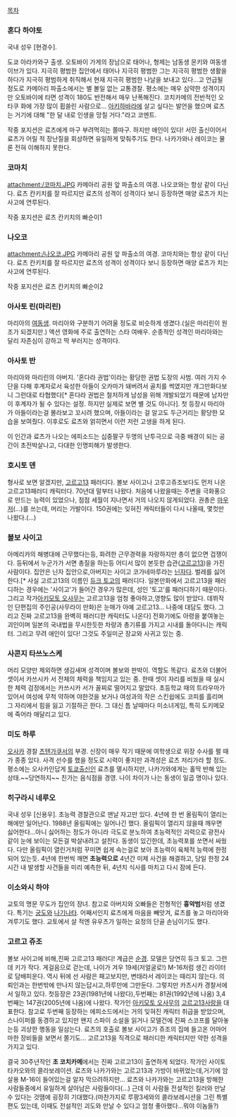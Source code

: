 [[목차]]

=== 혼다 하야토 ===
국내 성우 [현경수].

도쿄 아라카와구 출생. 오토바이 가게의 장남으로 태어나, 형제는 남동생 몬키와 여동생 이브가 있다. 지극히 평범한 집안에서 태어나 지극히 평범한 그는 지극히 평범한 생활을 하다가 지극히 평범하게 취직해서 현재 지극히 평범한 나날을 보내고 있다...고 언급될 정도로 카메아리 파출소에서는 별 볼일 없는 교통경찰.
평소에는 매우 심약한 성격이지만 오토바이에 타면 성격이 180도 반전해서 매우 난폭해진다.
코치카메의 전반적인 오타쿠 화에 가장 많이 휩쓸린 사람으로... [[아키하바라]]에 살고 싶다는 발언을 했으며 료츠는 거기에 대해 "한 달 내로 인생을 망칠 거다."라고 코멘트.

작중 포지션은 료츠에게 마구 부려먹히는 쫄따구. 하지만 애인이 있다! 
서민 출신이어서 료츠가 어릴 적 장난질을 회상하면 유일하게 맞춰주기도 한다. 나카가와나 레이코는 물론 전혀 이해하지 못한다. 

=== 코마치 ===
attachment:/코마치.JPG
카메아리 공원 앞 파출소의 여경. 나오코와는 항상 같이 다닌다. 료츠 칸키치를 잘 따르지만 료츠의 성격이 성격이다 보니 등장하면 매양 료츠가 치는 사고에 연루된다.

작중 포지션은 료츠 칸키치의 빠순이1

=== 나오코 ===
attachment:/나오코.JPG
카메아리 공원 앞 파출소의 여경. 코마치와는 항상 같이 다닌다. 료츠 칸키치를 잘 따르지만 료츠의 성격이 성격이다 보니 등장하면 매양 료츠가 치는 사고에 연루된다.

작중 포지션은 료츠 칸키치의 빠순이2

=== 아사토 린(마리린) ===
마리아의 [[여동생]]. 마리아와 구분하기 어려울 정도로 비슷하게 생겼다.(실은 마리린이 원조가 되겠지만.)
액션 영화에 주로 출연하는 스타 여배우. 순종적인 성격인 마리아와는 달리 자존심이 강하고 딱 부러지는 성격이다.

=== 아사토 반 ===
마리아와 마리린의 아버지. '혼다라 권법'이라는 황당한 권법 도장의 사범.
여러 가지 수단을 다해 후계자로서 육성한 아들이 오카마가 돼버려서 골치를 썩였지만 개그만화다보니 그런대로 타협했다[* 혼다라 권법은 철저하게 남성을 위해 개발되었기 때문에 남자만이 후계자가 될 수 있다는 설정. 하지만 실제로 보면 별 것도 아니다]. 첫 등장시 마리아가 아들이라는걸 몰라보고 꼬시려 했으며, 아들이라는 걸 알고도 두근거리는 황당한 모습을 보여줬다.
이후로도 료츠와 얽히면서 이런 저런 고생을 하게 된다.

이 인간과 료츠가 나오는 에피소드는 십중팔구 두명의 난투극으로 극중 배경이 되는 공간이 초전박살나고, 다대한 인명피해가 발생한다. 

=== 호시토 덴 ===
형사로 보면 알겠지만, [[고르고13]] 패러디다. 볼보 사이고나 고루고쥬조보다도 먼저 나온 고르고13패러디 캐릭터다. 70년대 말부터 나왔다. 처음에 나왔을때는 주변을 극화풍으로 만드는 능력이 있었으나, 점점 세월이 지나면서 거의 나오지 않게되었다. 권총은 [[마우저]](...)를 쓰는데, 머리는 가발이다. 150권에는 잊혀진 캐릭터들이 다시 나올때, 몇컷만 나왔다.(...)

=== 볼보 사이고 ===
아메리카의 해병대에 근무했다는등, 화려한 근무경력을 자랑하지만 총이 없으면 겁쟁이다. 등뒤에서 누군가가 서면 총질을 하는등 어디서 많이 본듯한 습관([[고르고13]])을 가진 사람이다. 집안은 닌자 집안으로,아버지는 사이고 코가네마루라는 [[닌자]]다. 벌레를 싫어한다.[* 사실 고르고13의 이름인 [[듀크 토고]]의 패러디다. 일본만화에서 고르고13을 패러디하는 경우에는 '사이고'가 들어간 경우가 많은데, 성인 '토고'를 패러디하기 때문이다. 그리고 작가[[아키모토 오사무]]는 고르고13을 엄청 좋아하고,영향도 많이 받았다. 데뷔작인 단편집의 주인공(사무라이 만화)은 눈매가 아예 고르고13... 나중에 대담도 했다. 그리고 진짜 고르고13을 완벽히 패러디한 캐릭터도 나온다]
전화기에도 아령을 붙여놓는 괴인이며 일본의 국내법을 무시한듯한 차량과 총기류를 가지고 시내를 돌아다니는 캐릭터. 그리고 무려 애인이 있다! 그것도 주일미군 장교와 사귀고 있는 중. 

=== 사콘지 타쓰노스케 ===
머리 모양만 제외하면 생김새며 성격이며 볼보와 판박이. 역할도 똑같다. 료츠와 더불어 셋이서 카쓰시카 서 전체의 체력을 책임지고 있는 중. 한때 셋이 자리를 비웠을 때 실시한 체력 검정에서는 카쓰시카 서가 꼴찌로 떨어지고 말았다. 초등학교 때의 트라우마가 있어서 여성에 무척 약하며 야한것을 보거나 여성과의 작은 스킨쉽에도 코피를 흘리며 그 자리에서 힘을 잃고 기절하곤 한다. 그 대신 틈 날때마다 미소녀게임, 특히 도키메모에 죽어라 매달리고 있다.

=== 미도 하루 ===
[[오사카]] 경찰 [[츠텐가쿠]]서의 부경. 신장이 매우 작기 때문에 여학생으로 위장 수사를 펼 때가 종종 있다. 사격 선수를 했을 정도로 시력이 좋지만 과격성은 료츠 저리가라 할 정도. 평소에는 오사카인답게 [[토쿄]]출신인 료츠를 멸시하지만, 나카가와에게는 홀딱 반해 있는 상태.~~당연하지~~ 친가는 음식점을 경영. 나이 차이가 나는 동생이 일곱 명이나 있다. 

=== 히구라시 네루오 ===
국내 성우 [신용우].
초능력 경찰관으로 맨날 자고만 있다. 4년에 한 번 올림픽이 열리는 해에만 일어난다. 1988년 올림픽에는 일어나긴 했다. 올림픽이 열리지 않을때 깨우면 싫어한다...아니 싫어하는 정도가 아니라 극도로 분노하여 초능력적인 괴력으로 광전사같이 눈에 보이는 모든걸 박살내려고 설친다. 동생이 있긴한데, 초능력포를 쏘면서 싸웠다. 다만 올림픽이 열린거처럼 꾸미면 쉽게 속는걸로 보아 초능력이 육체적 능력에 한정되어 있는듯. 
4년에 한번씩 깨면 '''초능력으로''' 4년간 미제 사건을 해결하고, 당일 한정 24시간 내 발생할 사건들을 미리 예측한 뒤, 4년치 식사를 마치고 다시 잠에 든다.

=== 이소와시 하야 ===
교토의 명문 무도가 집안의 장녀. 참고로 아버지와 오빠들은 전형적인 '''흉악범'''처럼 생겼다. 특기는 [[궁도]]와 [[나기나타]]. 어째서인지 료츠에게 마음을 빼앗겨, 료츠를 놓고 마리아와 겨루기도 했다. 교토에서 살 적엔 유우츠가 일하는 요정의 단골 손님이기도 했다.

=== 고르고 쥬조 ===
볼보 사이고에 비해,진짜 고르고13 패러디! 계급은 [[순경]]. 모델은 당연히 듀크 토고. 그런데 키가 작다. 게걸음으로 걷는데, 나이가 겨우 19세(저얼굴로!) M-16처럼 생긴 라이터로 담배피운다. 역시 뒤에 선 사람은 패고보지만, 변태라서 레이코는 때리지 않는다. 의뢰인과는 한번밖에 만나지 않는답시고,하루만에 그만둔다. 그렇지만 카츠시카 경찰서에서 일하고 있다. 첫등장은 23권(1981년에 나왔다),두번째는 81권(1992년에 나옴) 3,4번째는 147권(2005년에 나옴)에 나왔다. 작가인 [[아키모토 오사무]]의 [[고르고13]]사랑을 대표한다. 참고로 두번째 등장하는 에피소드에서는 거의 잊혀진 캐릭터 취급을 받았으며, 스나이퍼를 동경하고 있지만 왠지 스파이 소설을 읽거나 모델건에 진짜 스코프를 달아놓는등 괴상한 행동을 일삼는다. 료츠의 호출로 볼보 사이고가 쥬조의 집에 들고온 어마어마한 장비들을 보면서 쫄기도... 고르고13을 직격으로 패러디한 캐릭터지만 약한 성격을 가지고 있다. 

결국 30주년작인 '''초 코치카메'''에서는 진짜 고르고13이 출연하게 되었다. 작가인 사이토 타카오와의 콜라보레이션. 료츠와 나카가와는 고르고13과 가방이 바뀌었는데,거기에 암살용 M-16이 들어있는걸 알자 막으려하지만... 료츠와 나카가와는 고르고13을 방해한 사람들중에서 유일하게 살아남은 사람들이다(...) 근데 이 사람들 전설적인 킬러와 만날 수 있다는 것땜에 굉장히 기대했다.(마찬가지로 루팡3세와의 콜라보레시션을 그린 특별편도 있는데, 이때도 전설적인 괴도와 만날 수 있다고 엄청 좋아했다...뭐야 이놈들?)
